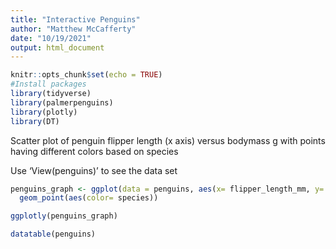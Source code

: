 ```yaml
---
title: "Interactive Penguins"
author: "Matthew McCafferty"
date: "10/19/2021"
output: html_document
---
```


```r
knitr::opts_chunk$set(echo = TRUE)
#Install packages
library(tidyverse)
library(palmerpenguins)
library(plotly)
library(DT)
```
Scatter plot of penguin flipper length (x axis) versus bodymass g with points having different colors based on species

Use 'View(penguins)' to see the data set

```r
penguins_graph <- ggplot(data = penguins, aes(x= flipper_length_mm, y= body_mass_g)) +
  geom_point(aes(color= species))

ggplotly(penguins_graph)
```

```r
datatable(penguins)
```

